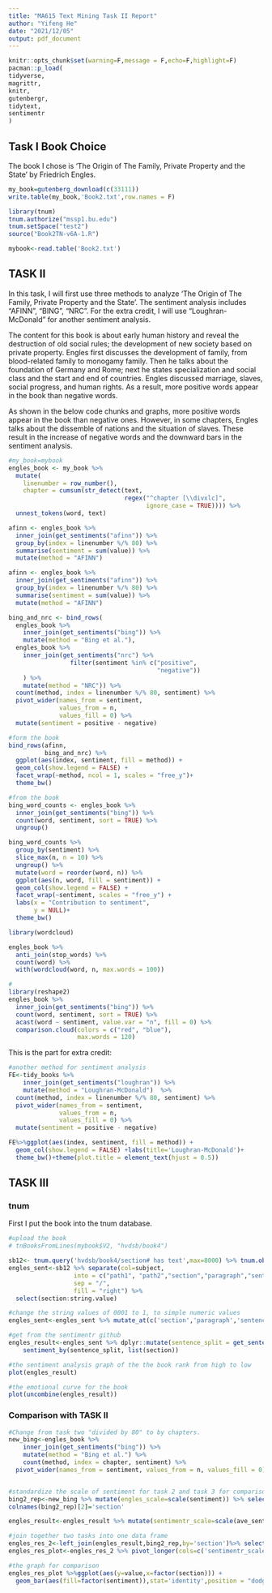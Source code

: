 ```yaml
---
title: "MA615 Text Mining Task II Report"
author: "Yifeng He"
date: "2021/12/05"
output: pdf_document
---
```


```r
knitr::opts_chunk$set(warning=F,message = F,echo=F,highlight=F)
pacman::p_load(
tidyverse,
magrittr,
knitr,
gutenbergr,
tidytext,
sentimentr
)
```

## Task I Book Choice

The book I chose is 'The Origin of The Family, Private Property and the State' by Friedrich Engles.

```r
my_book=gutenberg_download(c(33111))
write.table(my_book,'Book2.txt',row.names = F)

```

```r
library(tnum)
tnum.authorize("mssp1.bu.edu")
tnum.setSpace("test2")
source("Book2TN-v6A-1.R")
```

```r
mybook<-read.table('Book2.txt')
```

## TASK II

In this task, I will first use three methods to analyze 'The Origin of The Family, Private Property and the State'. The sentiment analysis includes "AFINN", "BING", "NRC". For the extra credit, I will use "Loughran-McDonald" for another sentiment analysis. 

The content for this book is about early human history and reveal the destruction of old social rules; the development of new society based on private property. Engles first discusses the development of family, from blood-related family to monogamy family. Then he talks about the foundation of Germany and Rome; next he states specialization and social class and the start and end of countries. Engles discussed marriage, slaves, social progress, and human rights. As a result, more positive words appear in the book than negative words. 

As shown in the below code chunks and graphs, more positive words appear in the book than negative ones. However, in some chapters, Engles talks about the dissemble of nations and the situation of slaves. These result in the increase of negative words and the downward bars in the sentiment analysis. 

```r
#my_book=mybook
engles_book <- my_book %>%
  mutate(
    linenumber = row_number(),
    chapter = cumsum(str_detect(text, 
                                regex("^chapter [\\divxlc]", 
                                      ignore_case = TRUE)))) %>%
  unnest_tokens(word, text)
```


```r
afinn <- engles_book %>% 
  inner_join(get_sentiments("afinn")) %>% 
  group_by(index = linenumber %/% 80) %>% 
  summarise(sentiment = sum(value)) %>% 
  mutate(method = "AFINN")
```



```r
afinn <- engles_book %>% 
  inner_join(get_sentiments("afinn")) %>% 
  group_by(index = linenumber %/% 80) %>% 
  summarise(sentiment = sum(value)) %>% 
  mutate(method = "AFINN")

bing_and_nrc <- bind_rows(
  engles_book %>% 
    inner_join(get_sentiments("bing")) %>%
    mutate(method = "Bing et al."),
  engles_book %>% 
    inner_join(get_sentiments("nrc") %>% 
                 filter(sentiment %in% c("positive", 
                                         "negative"))
    ) %>%
    mutate(method = "NRC")) %>%
  count(method, index = linenumber %/% 80, sentiment) %>%
  pivot_wider(names_from = sentiment,
              values_from = n,
              values_fill = 0) %>% 
  mutate(sentiment = positive - negative)
```

```r
#form the book
bind_rows(afinn, 
          bing_and_nrc) %>%
  ggplot(aes(index, sentiment, fill = method)) +
  geom_col(show.legend = FALSE) +
  facet_wrap(~method, ncol = 1, scales = "free_y")+
  theme_bw()
```

```r
#from the book
bing_word_counts <- engles_book %>%
  inner_join(get_sentiments("bing")) %>%
  count(word, sentiment, sort = TRUE) %>%
  ungroup()
```

```r
bing_word_counts %>%
  group_by(sentiment) %>%
  slice_max(n, n = 10) %>% 
  ungroup() %>%
  mutate(word = reorder(word, n)) %>%
  ggplot(aes(n, word, fill = sentiment)) +
  geom_col(show.legend = FALSE) +
  facet_wrap(~sentiment, scales = "free_y") +
  labs(x = "Contribution to sentiment",
       y = NULL)+
  theme_bw()
```



```r
library(wordcloud)

engles_book %>%
  anti_join(stop_words) %>%
  count(word) %>%
  with(wordcloud(word, n, max.words = 100))
```



```r
#
library(reshape2)
engles_book %>%
  inner_join(get_sentiments("bing")) %>%
  count(word, sentiment, sort = TRUE) %>%
  acast(word ~ sentiment, value.var = "n", fill = 0) %>%
  comparison.cloud(colors = c("red", "blue"),
                   max.words = 120)
```

This is the part for extra credit:

```r
#another method for sentiment analysis
FE<-tidy_books %>% 
    inner_join(get_sentiments("loughran")) %>%
    mutate(method = "Loughran-McDonald")  %>% 
  count(method, index = linenumber %/% 80, sentiment) %>% 
  pivot_wider(names_from = sentiment,
              values_from = n,
              values_fill = 0) %>% 
  mutate(sentiment = positive - negative)

FE%>%ggplot(aes(index, sentiment, fill = method)) +
  geom_col(show.legend = FALSE) +labs(title='Loughran-McDonald')+
  theme_bw()+theme(plot.title = element_text(hjust = 0.5))
```





## TASK III

### tnum

First I put the book into the tnum database.
	
```r
#upload the book
# tnBooksFromLines(mybook$V2, "hvdsb/book4")
```

```r
sb12<- tnum.query('hvdsb/book4/section# has text',max=8000) %>% tnum.objectsToDf()
engles_sent<-sb12 %>% separate(col=subject,
                  into = c("path1", "path2","section","paragraph","sentence"),
                  sep = "/",
                  fill = "right") %>%
  select(section:string.value)

#change the string values of 0001 to 1, to simple numeric values
engles_sent<-engles_sent %>% mutate_at(c('section','paragraph','sentence'),~str_extract_all(.,"\\d+") %>% unlist() %>% as.numeric())

#get from the sentimentr github
engles_result<-engles_sent %>% dplyr::mutate(sentence_split = get_sentences(string.value))%$%
    sentiment_by(sentence_split, list(section))

#the sentiment analysis graph of the the book rank from high to low
plot(engles_result)

#the emotional curve for the book
plot(uncombine(engles_result))
```

### Comparison with TASK II


```r
#Change from task two "divided by 80" to by chapters.
new_bing<-engles_book %>% 
    inner_join(get_sentiments("bing")) %>%
    mutate(method = "Bing et al.") %>%
    count(method, index = chapter, sentiment) %>%
  pivot_wider(names_from = sentiment, values_from = n, values_fill = 0) %>% mutate(sentiment = positive - negative)


#standardize the scale of sentiment for task 2 and task 3 for comparison
bing2_rep<-new_bing %>% mutate(engles_scale=scale(sentiment)) %>% select(method,index,engles_scale)
colnames(bing2_rep)[2]='section'

engles_result<-engles_result %>% mutate(sentimentr_scale=scale(ave_sentiment))

#join together two tasks into one data frame
engles_res_2<-left_join(engles_result,bing2_rep,by='section')%>% select(section,engles_scale,sentimentr_scale)
engles_res_plot<-engles_res_2 %>% pivot_longer(cols=c('sentimentr_scale','engles_scale'),names_to = 'sentiment')

#the graph for comparison
engles_res_plot %>%ggplot(aes(y=value,x=factor(section))) +
  geom_bar(aes(fill=factor(sentiment)),stat='identity',position = "dodge",width = 0.7)+theme_bw()

```

